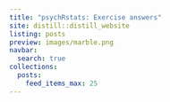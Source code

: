 ```yaml
---
title: "psychRstats: Exercise answers"
site: distill::distill_website
listing: posts
preview: images/marble.png
navbar: 
  search: true
collections:
  posts:
    feed_items_max: 25
---
```


